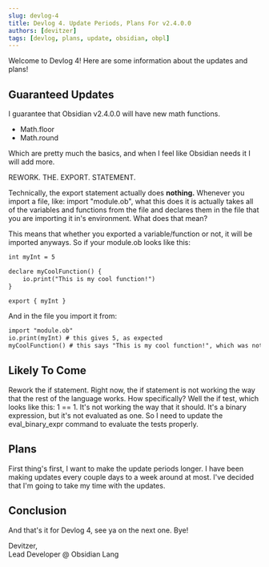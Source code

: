 ```yaml
---
slug: devlog-4
title: Devlog 4. Update Periods, Plans For v2.4.0.0
authors: [devitzer]
tags: [devlog, plans, update, obsidian, obpl]
---
```


Welcome to Devlog 4!
Here are some information about the updates and plans!

## Guaranteed Updates

I guarantee that Obsidian v2.4.0.0 will have new math functions.
* Math.floor
* Math.round

Which are pretty much the basics, and when I feel like Obsidian needs it I will add more.

REWORK. THE. EXPORT. STATEMENT.

Technically, the export statement actually does **nothing.**
Whenever you import a file, like: import "module.ob", what this does it is actually takes all of the variables and functions from the file and declares them in the file that you are importing it in's environment.
What does that mean?

This means that whether you exported a variable/function or not, it will be imported anyways.
So if your module.ob looks like this:
```txt title="module.ob"
int myInt = 5

declare myCoolFunction() {
    io.print("This is my cool function!")
}

export { myInt }
```
And in the file you import it from:
```txt title="main.ob"
import "module.ob"
io.print(myInt) # this gives 5, as expected
myCoolFunction() # this says "This is my cool function!", which was not expected.
```

## Likely To Come

Rework the if statement.
Right now, the if statement is not working the way that the rest of the language works. How specifically?
Well the if test, which looks like this: 1 == 1. It's not working the way that it should. It's a binary expression, but it's not evaluated as one.
So I need to update the eval_binary_expr command to evaluate the tests properly.

## Plans

First thing's first, I want to make the update periods longer. I have been making updates every couple days to a week around at most.
I've decided that I'm going to take my time with the updates.

## Conclusion

And that's it for Devlog 4, see ya on the next one. Bye!

Devitzer, <br />
Lead Developer @ Obsidian Lang